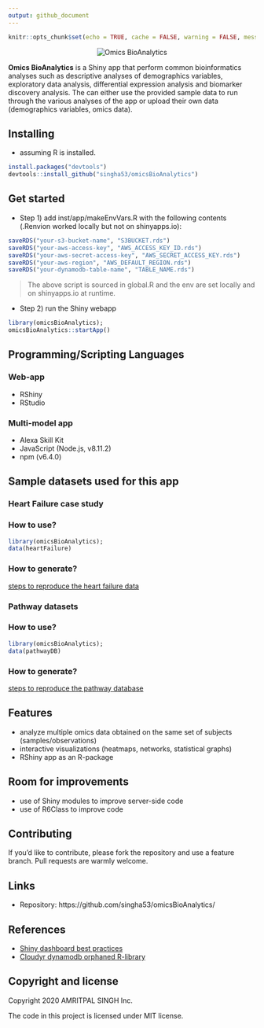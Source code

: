```yaml
---
output: github_document
---
```


```r
knitr::opts_chunk$set(echo = TRUE, cache = FALSE, warning = FALSE, message = FALSE)
```

<p align="center">
	<img src="https://github.com/singha53/omicsBioAnalytics/blob/master/inst/extdata/figures/logo.png" width={400} alt="Omics BioAnalytics" />
</p>

**Omics BioAnalytics** is a Shiny app that perform common bioinformatics analyses such as descriptive analyses of demographics variables, exploratory data analysis, differential expression analysis and biomarker discovery analysis. The can either use the provided sample data to run through the various analyses of the app or upload their own data (demographics variables, omics data).

## Installing
- assuming R is installed. 

```r
install.packages("devtools")
devtools::install_github("singha53/omicsBioAnalytics")
```

## Get started

- Step 1) add inst/app/makeEnvVars.R with the following contents (.Renvion worked locally but not on shinyapps.io):

```r
saveRDS("your-s3-bucket-name", "S3BUCKET.rds")
saveRDS("your-aws-access-key", "AWS_ACCESS_KEY_ID.rds")
saveRDS("your-aws-secret-access-key", "AWS_SECRET_ACCESS_KEY.rds")
saveRDS("your-aws-region", "AWS_DEFAULT_REGION.rds")
saveRDS("your-dynamodb-table-name", "TABLE_NAME.rds")
```

> The above script is sourced in global.R and the env are set locally and on shinyapps.io at runtime.

- Step 2) run the Shiny webapp

```r
library(omicsBioAnalytics);
omicsBioAnalytics::startApp()
```

## Programming/Scripting Languages
### Web-app
- RShiny
- RStudio

### Multi-model app
- Alexa Skill Kit
- JavaScript (Node.js, v8.11.2)
- npm (v6.4.0) 

## Sample datasets used for this app

### Heart Failure case study

### How to use?

```r
library(omicsBioAnalytics);
data(heartFailure)
```

### How to generate?

[steps to reproduce the heart failure data](https://github.com/singha53/omicsBioAnalytics/blob/master/inst/extdata/caseStudy/caseStudyData.md)


### Pathway datasets

### How to use?

```r
library(omicsBioAnalytics);
data(pathwayDB)
```

### How to generate?

[steps to reproduce the pathway database](https://github.com/singha53/omicsBioAnalytics/blob/master/inst/extdata/pathwayDB/pathways.md)

## Features

- analyze multiple omics data obtained on the same set of subjects (samples/observations)
- interactive visualizations (heatmaps, networks, statistical graphs)
- RShiny app as an R-package

## Room for improvements

- use of Shiny modules to improve server-side code
- use of R6Class to improve code

## Contributing

If you'd like to contribute, please fork the repository and use a feature
branch. Pull requests are warmly welcome.

## Links

- Repository: https://github.com/singha53/omicsBioAnalytics/

## References 

- [Shiny dashboard best practices](https://www.inwt-statistics.com/read-blog/best-practice-development-of-robust-shiny-dashboards-as-r-packages.html)
- [Cloudyr dynamodb orphaned R-library](https://github.com/cloudyr/aws.dynamodb)

## Copyright and license

Copyright 2020 AMRITPAL SINGH Inc.

The code in this project is licensed under MIT license.
